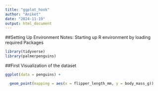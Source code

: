 ```yaml
---
title: "ggplot_hook"
author: "Aniket"
date: "2024-11-19"
output: html_document
---
```


##Setting Up Environment
Notes: Starting up R environment by loading required Packages
```r
library(tidyverse)
library(palmerpenguins)
```


##First Visualization of the dataset
```r

ggplot(data = penguins) +

  geom_point(mapping = aes(x = flipper_length_mm, y = body_mass_g))

```

```r

```



